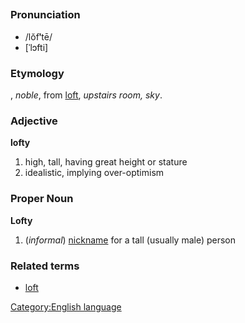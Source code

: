 =={{en}}==
[[Category:English language]]
===Pronunciation===
*/lŏf'''ʹ'''tē/
*[ˈlɔfti]

===Etymology===
{{enm}}, ''noble'', from [[loft]], ''upstairs room, sky''.
===Adjective===
'''lofty'''
#high, tall, having great height or stature
#idealistic, implying over-optimism
===Proper Noun===
'''Lofty'''

#(''informal'') [[nickname]] for a tall (usually male) person
===Related terms===
*[[loft]]